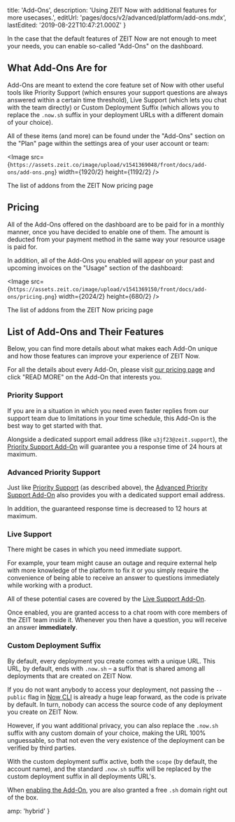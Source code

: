 
  title: 'Add-Ons',
  description: 'Using ZEIT Now with additional features for more usecases.',
  editUrl: 'pages/docs/v2/advanced/platform/add-ons.mdx',
  lastEdited: '2019-08-22T10:47:21.000Z'
}

In the case that the default features of ZEIT Now are not enough to meet your needs, you can enable so-called "Add-Ons" on the dashboard.

## What Add-Ons Are for

Add-Ons are meant to extend the core feature set of Now with other useful tools like Priority Support (which ensures your support questions are always answered within a certain time threshold), Live Support (which lets you chat with the team directly) or Custom Deployment Suffix (which allows you to replace the `.now.sh` suffix in your deployment URLs with a different domain of your choice).

All of these items (and more) can be found under the "Add-Ons" section on the "Plan" page within the settings area of your user account or team:

<Image src={`https://assets.zeit.co/image/upload/v1541369048/front/docs/add-ons/add-ons.png`}
  width={1920/2}
  height={1192/2}
/>
<Caption>The list of addons from the ZEIT Now <GenericLink href="/pricing">pricing page</GenericLink></Caption>

## Pricing

All of the Add-Ons offered on the dashboard are to be paid for in a monthly manner, once you have decided to enable one of them. The amount is deducted from your payment method in the same way your resource usage is paid for.

In addition, all of the Add-Ons you enabled will appear on your past and upcoming invoices on the "Usage" section of the dashboard:

<Image src={`https://assets.zeit.co/image/upload/v1541369150/front/docs/add-ons/pricing.png`}
  width={2024/2}
  height={680/2}
/>
<Caption>The list of addons from the ZEIT Now <GenericLink href="/pricing">pricing page</GenericLink></Caption>

## List of Add-Ons and Their Features

Below, you can find more details about what makes each Add-On unique and how those features can improve your experience of ZEIT Now.

For all the details about every Add-On, please visit [our pricing page](/pricing) and click "READ MORE" on the Add-On that interests you.

### Priority Support

If you are in a situation in which you need even faster replies from our support team due to limitations in your time schedule, this Add-On is the best way to get started with that.

Alongside a dedicated support email address (like `u3jf23@zeit.support`), the [Priority Support Add-On](/pricing/add-ons/priority-support) will guarantee you a response time of 24 hours at maximum.

### Advanced Priority Support

Just like [Priority Support](/pricing/add-ons/priority-support) (as described above), the [Advanced Priority Support Add-On](/pricing/add-ons/advanced-priority-support) also provides you with a dedicated support email address.

In addition, the guaranteed response time is decreased to 12 hours at maximum.

### Live Support

There might be cases in which you need immediate support.

For example, your team might cause an outage and require external help with more knowledge of the platform to fix it or you simply require the convenience of being able to receive an answer to questions immediately while working with a product.

All of these potential cases are covered by the [Live Support Add-On](/pricing/add-ons/live-support).

Once enabled, you are granted access to a chat room with core members of the ZEIT team inside it. Whenever you then have a question, you will receive an answer **immediately**.

### Custom Deployment Suffix

By default, every deployment you create comes with a unique URL. This URL, by default, ends with `.now.sh` – a suffix that is shared among all deployments that are created on ZEIT Now.

If you do not want anybody to access your deployment, not passing the `--public` flag in [Now CLI](/download) is already a huge leap forward, as the code is private by default. In turn, nobody can access the source code of any deployment you create on ZEIT Now.

However, if you want additional privacy, you can also replace the `.now.sh` suffix with any custom domain of your choice, making the URL 100% unguessable, so that not even the very existence of the deployment can be verified by third parties.

With the custom deployment suffix active, both the `scope` (by default, the account name), and the standard `.now.sh` suffix will be replaced by the custom deployment suffix in all deployments URL's.

When [enabling the Add-On](/pricing/add-ons/custom-deployment-suffix), you are also granted a free `.sh` domain right out of the box.


  amp: 'hybrid'
}
